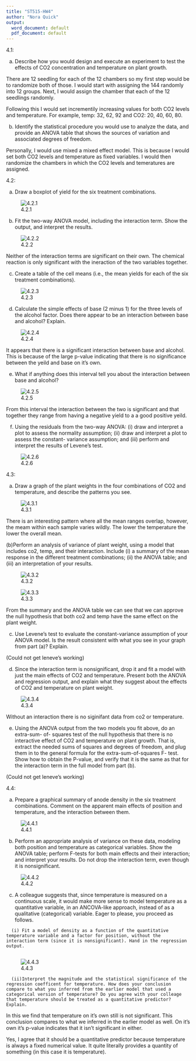 ```yaml
---
title: "ST515-HW4"
author: "Nora Quick"
output:
  word_document: default
  pdf_document: default
---
```


4.1:

   (a) Describe how you would design and execute an experiment to test the effects of CO2 
concentration and temperature on plant growth.

There are 12 seedling for each of the 12 chambers so my first step would be to randomize both of those. I would start with assigning the 144 randomly into 12 groups. Next, I would assign the chamber that each of the 12 seedlings randomly. 

Following this I would set incrementily increasing values for both CO2 levels and temperature. For example, temp: 32, 62, 92 and CO2: 20, 40, 60, 80.

   (b) Identify the statistical procedure you would use to analyze the data, and provide an 
ANOVA table that shows the sources of variation and associated degrees of freedom.

Personally, I would use mixed a mixed effect model. This is because I would set both CO2 levels and temperature as fixed variables. I would then randomize the chambers in which the CO2 levels and temeratures are assigned. 

4.2:

   (a) Draw a boxplot of yield for the six treatment combinations.

![4.2.1](1.PNG) 

   (b) Fit the two-way ANOVA model, including the interaction term. Show the output, and 
interpret the results.

![4.2.2](2.PNG) 

Neither of the interaction terms are significant on their own. The chemical reaction is only significant with the ineraction of the two variables together. 

   (c) Create a table of the cell means (i.e., the mean yields for each of the six treatment
combinations).

![4.2.3](3.PNG)

   (d) Calculate the simple effects of base (2 minus 1) for the three levels of the alcohol 
factor. Does there appear to be an interaction between base and alcohol? Explain.

![4.2.4](4.PNG)

It appears that there is a significant interaction between base and alcohol. This is because of the large p-value indicating that there is no significance between the yeild and base on it's own. 

   (e) What if anything does this interval tell you about the interaction between base and 
alcohol?

![4.2.5](5.PNG)

From this interval the interaction between the two is significant and that together they range from having a negative yield to a a good positive yeild. 

   (f) Using the residuals from the two-way ANOVA: (i) draw and interpret a plot to assess 
the normality assumption; (ii) draw and interpret a plot to assess the constant-
variance assumption; and (iii) perform and interpret the results of Levene’s test.

![4.2.6](6.PNG)

4.3:

   (a) Draw a graph of the plant weights in the four combinations of CO2 and temperature, 
and describe the patterns you see.

![4.3.1](7.PNG)

There is an interesting pattern where all the mean ranges overlap, however, the meam within each sample varies wildly. The lower the temperature the lower the overall mean.

   (b)Perform an analysis of variance of plant weight, using a model that includes co2, temp, and their interaction. Include (i) a summary of the mean response in the different 
treatment combinations; (ii) the ANOVA table; and (iii) an interpretation of your 
results.

![4.3.2](8.PNG)

![4.3.3](9.PNG)

From the summary and the ANOVA table we can see that we can approve the null hypothesis that both co2 and temp have the same effect on the plant weight.

   (c) Use Levene’s test to evaluate the constant-variance assumption of your ANOVA model. 
Is the result consistent with what you see in your graph from part (a)? Explain.

(Could not get leneve's working)

   (d) Since the interaction term is nonsignificant, drop it and fit a model with just the main effects of CO2 and temperature. Present both the ANOVA and regression output, and 
explain what they suggest about the effects of CO2 and temperature on plant weight.

![4.3.4](13.PNG)

Without an interaction there is no siginifant data from co2 or temperature. 

   (e) Using the ANOVA output from the two models you fit above, do an extra-sum- of-
squares test of the null hypothesis that there is no interactive effect of CO2 and 
temperature on plant growth. That is, extract the needed sums of squares and degrees 
of freedom, and plug them in to the general formula for the extra-sum-of-squares F- 
test. Show how to obtain the P-value, and verify that it is the same as that for the 
interaction term in the full model from part (b).

(Could not get leneve's working)

4.4:

   (a) Prepare a graphical summary of anode density in the six treatment combinations. 
Comment on the apparent main effects of position and temperature, and the 
interaction between them.

![4.4.1](10.PNG)

   (b) Perform an appropriate analysis of variance on these data, modeling both position and temperature as categorical variables. Show the ANOVA table; perform F-tests for both main effects and their interaction; and interpret your results. Do not drop the interaction term, even though it is nonsignificant.

![4.4.2](11.PNG)

   (c) A colleague suggests that, since temperature is measured on a continuous scale, it 
would make more sense to model temperature as a quantitative variable, in an ANCOVA-like approach, instead of as a qualitative (categorical) variable. Eager to please, you proceed as follows.

      (i) Fit a model of density as a function of the quantitative temperature variable and a factor for position, without the interaction term (since it is nonsignificant). Hand in the regression output.
      
![4.4.3](12.PNG)
      
      (ii)Interpret the magnitude and the statistical significance of the regression coefficent for temperature. How does your conclusion compare to what you inferred from the earlier model that used a categorical version of temperature? Do you agree with your colleage that temperature should be treated as a quantitative predictor? Explain.

In this we find that temperature on it's own still is not significant. This conclusion compares to what we inferred in the earlier model as well. On it's own it's p-value indicates that it isn't significant in either. 

Yes, I agree that it should be a quantitative predictor because temperature is always a fixed numerical value. It quite literally provides a quantity of something (in this case it is temperature).

